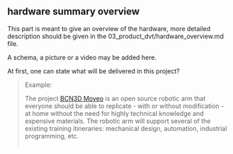 ## hardware summary overview

This part is meant to give an overview of the hardware, more detailed description should be given in the 03_product_dvt/hardware_overview.md file.

A schema, a picture or a video may be added here.

At first, one can state what will be delivered in this project?

> Example:\
>
> The project [BCN3D Moveo](https://github.com/BCN3D/BCN3D-Moveo/) is an open source robotic arm that everyone should be able to replicate - with or without modification - at home without the need for highly technical knowledge and expensive materials.
> The robotic arm will support several of the existing training itineraries: mechanical design, automation, industrial programming, etc.\
> \
